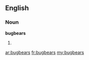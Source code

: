 ==English==

===Noun===
'''bugbears'''

# {{plural of|[[bugbear]]}}

[[ar:bugbears]]
[[fr:bugbears]]
[[my:bugbears]]